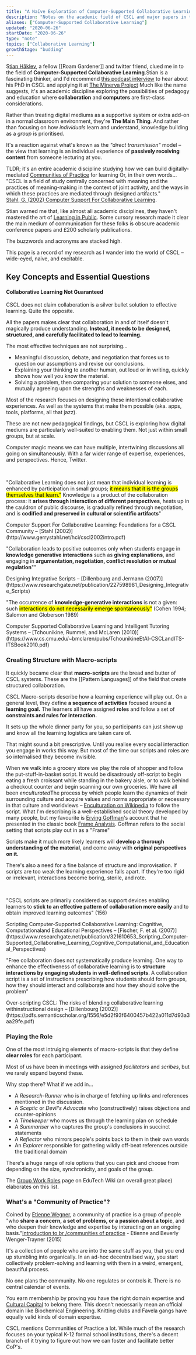 ```yaml
---
title: "A Naïve Exploration of Computer-Supported Collaborative Learning"
description: "Notes on the academic field of CSCL and major papers in the discipline"
aliases: ["Computer-Supported Collaborative Learning"]
updated: "2020-06-26"
startDate: "2020-06-26"
type: "note"
topics: ["Collaborative Learning"]
growthStage: "budding"
---
```



<IntroParagraph>S[tian Håklev](http://reganmian.net/blog/), a fellow [[Roam Gardener]] and twitter friend, clued me in to the field of **Computer-Supported Collaborative Learning**.<Footnote idName={1}>Stian is a fascinating thinker, and I'd recommend [this podcast interview](https://louis-and-kyle.simplecast.com/episodes/stian-haklev-012) to hear about his PhD in CSCL and applying it at [The Minerva Project](https://www.minervaproject.com/)</Footnote> Much like the name suggests, it's an academic discipline exploring the possibilities of pedagogy and education where **collaboration** and **computers** are first-class considerations.</IntroParagraph>

Rather than treating digital mediums as a supportive system or extra add-on in a normal classroom environment, they're **The Main Thing**. And rather than focusing on how _individuals_ learn and understand, knowledge building as a _group_ is prioritised.

It's a reaction against what's known as the _"direct transmission"_ model – the view that learning is an individual experience of **passively receiving content** from someone lecturing at you.

TLDR; it's an entire academic discipline studying how we can build digitally-mediated [Communities of Practice](http://edutechwiki.unige.ch/en/Community_of_practice) for learning <Footnote idName={2}>Or, in their own words... "CSCL is a field of study centrally concerned with meaning and the practices of meaning-making in the context of joint activity, and the ways in which these practices are mediated through designed artifacts." <br/> [Stahl, G. (2002) Computer Support For Collaborative Learning](http://www.gerrystahl.net/hci/cscl2002intro.pdf)</Footnote>.

Stian warned me that, like almost all academic disciplines, they haven't mastered the art of [Learning in Public](https://www.swyx.io/writing/learn-in-public/). Some cursory research made it clear the main medium of communication for these folks is obscure academic conference papers and £200 scholarly publications.

The buzzwords and acronyms are stacked high.

This page is a record of my research as I wander into the world of CSCL – wide-eyed, naive, and excitable.

## Key Concepts and Essential Questions

#### Collaborative Learning Not Guaranteed

CSCL does not claim collaboration is a silver bullet solution to effective learning. Quite the opposite.

All the papers makes clear that collaboration in and of itself doesn't magically produce understanding. **Instead, it needs to be designed, structured, and carefully facilitated to lead to learning.**

The most effective techniques are not surprising...

- Meaningful discussion, debate, and negotiation that forces us to question our assumptions and revise our conclusions.
- Explaining your thinking to another human, out loud or in writing, quickly shows how well you know the material.
- Solving a problem, then comparing your solution to someone elses, and mutually agreeing upon the strengths and weaknesses of each.

Most of the research focuses on designing these intentional collaborative experiences. As well as the systems that make them possible (aka. apps, tools, platforms, all that jazz).

These are not new pedagogical findings, but CSCL is exploring how digital mediums are particularly well-suited to enabling them. Not just within small groups, but at scale.

Computer magic means we can have multiple, intertwining discussions all going on simultaneously. With a far wider range of expertise, experiences, and perspectives. Hence, Twitter.

<br />

<TwoColumn maxWidth="1200px" alignItems="flex-start">

<SimpleCard alignLeft>

"Collaborative Learning does not just mean that individual learning is enhanced by participation in small groups; <mark>it means that it is the groups themselves that learn."</mark> Knowledge is a product of the collaboration process: it <b>arises through interaction of different perspectives</b>, heats up in the cauldron of public discourse, is gradually refined through negotiation, and is <b>codified and preserved in cultural or scientific artifacts</b>"

<p className="subtext">
	Computer Support For Collaborative Learning: Foundations for a CSCL Community
	– [Stahl (2002)](http://www.gerrystahl.net/hci/cscl2002intro.pdf)
</p>

</SimpleCard>

<SimpleCard alignLeft>

"Collaboration leads to positive outcomes only when students engage in **knowledge generative interactions** such as **giving explanations**, and engaging in **argumentation, negotiation, conflict resolution or mutual regulation**""

<p className="subtext">
	Designing Integrative Scripts – [Dillenbourg and Jermann
	(2007)](https://www.researchgate.net/publication/227598981_Designing_Integrative_Scripts)
</p>

</SimpleCard>

<SimpleCard alignLeft>

"The occurrence of **knowledge-generative interactions** is not a given: such <mark>interactions do not necessarily emerge spontaneously"</mark> (Cohen 1994; Salomon and Globerson 1989)

<p className="subtext">
	Computer Supported Collaborative Learning and Intelligent Tutoring Systems –
	[Tchounikine, Rummel, and McLaren
	(2010)](https://www.cs.cmu.edu/~bmclaren/pubs/TchounikineEtAl-CSCLandITS-ITSBook2010.pdf)
</p>

</SimpleCard>

</TwoColumn>

### Creating Structure with Macro-scripts

It quickly became clear that **macro-scripts** are the bread and butter of CSCL systems. These are the [[Pattern Languages]] of the field that create structured collaboration.

CSCL Macro-scripts describe how a learning experience will play out.
On a general level, they define **a sequence of activities** focused around **a learning goal.** The learners all have assigned **roles** and follow a set of **constraints and rules for interaction.**

It sets up the whole dinner party for you, so participants can just show up and know all the learning logistics are taken care of.

That might sound a bit prescriptive. Until you realise every social interaction you engage in works this way. But most of the time our scripts and roles are so internalised they become invisible.

When we walk into a grocery store we play the role of shopper and follow the put-stuff-in-basket script. It would be disastrously off-script to begin eating a fresh croissant while standing in the bakery aisle, or to walk behind a checkout counter and begin scanning our own groceries. We have all been
_enculturated_<Footnote isClosed idName={3}>The process by which people learn the dynamics of their surrounding culture and acquire values and norms appropriate or necessary in that culture and worldviews – [Enculturation on Wikipedia](https://en.wikipedia.org/wiki/Enculturation)</Footnote> to follow the script. <Footnote idName={4}>What I'm describing is a well-established social theory developed by many people, but my favourite is [Erving Goffman](https://en.wikipedia.org/wiki/Erving_Goffman)'s account that he presented in the classic book [Frame Analysis](https://en.wikipedia.org/wiki/Frame_analysis). Goffman refers to the social setting that scripts play out in as a "Frame"</Footnote>

Scripts make it much more likely learners will **develop a thorough understanding of the material**, and come away with **original perspectives on it.**

There's also a need for a fine balance of structure and improvisation. If scripts are too weak the learning experience falls apart. If they're too rigid or irrelevant, interactions become boring, sterile, and rote.

<br />

<TwoColumn maxWidth="1200px" alignItems="flex-start">

<SimpleCard alignLeft>

"CSCL scripts are primarily considered as support devices enabling learners to **stick to an effective pattern of collaboration more easily** and to obtain improved learning outcomes" (156)

<p className="subtext">
	Scripting Computer-Supported Collaborative Learning: Cognitive,
	Computationaland Educational Perspectives – [Fischer, F. et al.
	(2007)](https://www.researchgate.net/publication/321610653_Scripting_Computer-Supported_Collaborative_Learning_Cognitive_Computational_and_Educational_Perspectives)
</p>

</SimpleCard>

<SimpleCard alignLeft>

"Free collaboration does not systematically produce learning. One way to enhance the effectiveness of collaborative learning is to **structure interactions by engaging students in well-defined scripts**. A collaboration script is a set of instructions prescribing how students should form groups, how they should interact and collaborate and how they should solve the problem"

<p className="subtext">
	Over-scripting CSCL: The risks of blending collaborative learning
	withinstructional design – [Dillenbourg
	(2002)](https://pdfs.semanticscholar.org/1556/e5d2f93f6400457b422a011d7d93a3aa29fe.pdf)
</p>

</SimpleCard>

</TwoColumn>

### Playing the Role

One of the most intruiging elements of macro-scripts is that they define **clear roles** for each participant.

Most of us have been in meetings with assigned _facilitators_ and _scribes_, but we rarely expand beyond these.

Why stop there? What if we add in...

- A _Research-Runner_ who is in charge of fetching up links and references mentioned in the discussion.
- A _Sceptic_ or _Devil's Advocate_ who (constructively) raises objections and counter-opinions
- A _Timekeeper_ who moves us through the learning plan on schedule
- A _Summariser_ who captures the group's conclusions in succinct statements
- A _Reflector_ who mirrors people's points back to them in their own words
- An _Explorer_ responsible for gathering wildly off-beat references outside the traditional domain

There's a huge range of role options that you can pick and choose from depending on the size, synchronicity, and goals of the group.

The [Group Work Roles](http://edutechwiki.unige.ch/en/Group_work_roles) page on EduTech Wiki (an overall great place) elaborates on this list.

### What's a "Community of Practice"?

Coined by [Etienne Wegner](https://wenger-trayner.com/), a community of practice is a group of people "who **share a concern, a set of problems, or a passion about a topic**, and who deepen their knowledge and expertise by interacting on an ongoing basis."<Footnote idName={5}>[Introduction to br /communities of practice](https://wenger-trayner.com/introduction-to-communities-of-practice/) - Etienne and Beverly Wenger-Trayner (2015)</Footnote>

It's a collection of people who are into the same stuff as you, that you end up stumbling into organically. In an ad-hoc decentralised way, you start collectively problem-solving and learning with them in a weird, emergent, beautiful process.

No one plans the community. No one regulates or controls it. There is no central calendar of events.

You earn membership by proving you have the right domain expertise and [Cultural Capital](https://en.wikipedia.org/wiki/Cultural_capital) to belong there. This doesn't necessarily mean an official domain like Biochemical Engineering. Knitting clubs and Favela gangs have equally valid kinds of domain expertise.

CSCL mentions Communities of Practice a lot. While much of the research focuses on your typical K-12 formal school institutions, there's a decent branch of it trying to figure out how we can foster and facilitate better CoP's.
